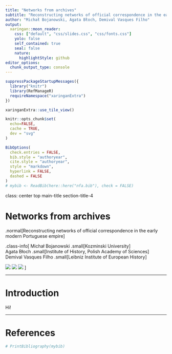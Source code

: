 ```yaml
---
title: "Networks from archives"
subtitle: "Reconstructing networks of official correspondence in the early modern Portuguese empire"
author: "Michał Bojanowski, Agata Błoch, Demival Vasques Filho"
output:
  xaringan::moon_reader:
    css: ["default", "css/slides.css", "css/fonts.css"]
    yolo: false
    self_contained: true
    seal: false
    nature:
      highlightStyle: github
editor_options: 
  chunk_output_type: console
---
```


<!--
vim:spell:spelllang=en_us 
-->

```r
suppressPackageStartupMessages({
  library("knitr")
  library(RefManageR)
  requireNamespace("xaringanExtra")
})

xaringanExtra::use_tile_view()

knitr::opts_chunk$set( 
  echo=FALSE,
  cache = TRUE,
  dev = "svg"
)

BibOptions(
  check.entries = FALSE,
  bib.style = "authoryear",
  cite.style = "authoryear",
  style = "markdown",
  hyperlink = FALSE,
  dashed = FALSE
)
# mybib <- ReadBib(here::here("nfa.bib"), check = FALSE)
```



class: center top main-title section-title-4

# Networks from archives  
.normal[Reconstructing networks of official correspondence in the early modern Portuguese empire]

.class-info[
<span style="font-decoration: underline;">Michał Bojanowski</span> .small[Kozminski University]  
Agata Błoch .small[Institute of History, Polish Academy of Sciences]  
Demival Vasques Filho .small[Leibniz Institute of European History]

![](logo-ku.png)
![](logo-ih.png)
![](logo-ieg.png)
]


---


# Introduction

Hi!



---

# References

```r
# PrintBibliography(mybib)
```

